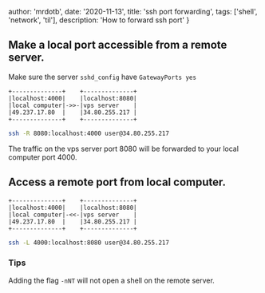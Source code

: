 

  author: 'mrdotb',
  date: '2020-11-13',
  title: 'ssh port forwarding',
  tags: ['shell', 'network', 'til'],
  description:
    'How to forward ssh port'
}





## Make a local port accessible from a remote server.

Make sure the server `sshd_config` have `GatewayPorts yes`

```
+--------------+    +--------------+
|localhost:4000|    |localhost:8080|
|local computer|->>-|vps server    |
|49.237.17.80  |    |34.80.255.217 |
+--------------+    +--------------+
```

```bash
ssh -R 8080:localhost:4000 user@34.80.255.217
```

The traffic on the vps server port 8080 will be forwarded to your local computer port 4000.

## Access a remote port from local computer.

```
+--------------+    +--------------+
|localhost:4000|    |localhost:8080|
|local computer|-<<-|vps server    |
|49.237.17.80  |    |34.80.255.217 |
+--------------+    +--------------+
```

```bash
ssh -L 4000:localhost:8080 user@34.80.255.217
```

### Tips

Adding the flag `-nNT` will not open a shell on the remote server.


